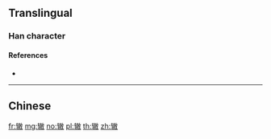{{character info/new}}
{{also|轍}}
==Translingual==

===Han character===
{{Han char|rn=159|rad=车|as=12|sn=16|four=|canj=KQYBK|ids=⿲车育攵}}

====References====
* {{Han ref|kx=1250.241|hdz=53557.020|uh=8F99|ud=36761}}

----

==Chinese==
{{zh-see|轍}}

[[fr:辙]]
[[mg:辙]]
[[no:辙]]
[[pl:辙]]
[[th:辙]]
[[zh:辙]]